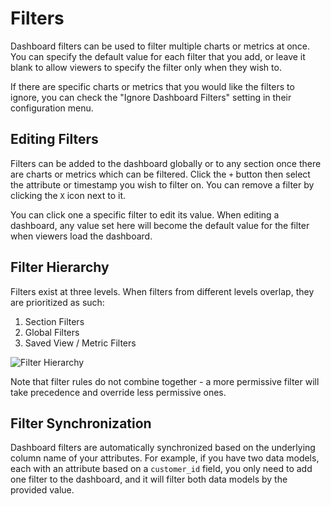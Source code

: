 # Filters

Dashboard filters can be used to filter multiple charts or metrics at once.
You can specify the default value for each filter that you add, or leave it
blank to allow viewers to specify the filter only when they wish to.

If there are specific charts or metrics that you would like the filters to ignore,
you can check the "Ignore Dashboard Filters" setting in their configuration menu.

## Editing Filters

Filters can be added to the dashboard globally or to any section once there are
charts or metrics which can be filtered. Click the `+` button then select the
attribute or timestamp you wish to filter on. You can remove a filter by clicking
the `X` icon next to it.

You can click one a specific filter to edit its value. When editing a dashboard,
any value set here will become the default value for the filter when viewers
load the dashboard.

## Filter Hierarchy

Filters exist at three levels. When filters from different levels overlap,
they are prioritized as such:

1. Section Filters
2. Global Filters
3. Saved View / Metric Filters

![Filter Hierarchy](/dashboards/filter-hierarchy.png)

Note that filter rules do not combine together - a more permissive filter will
take precedence and override less permissive ones.

## Filter Synchronization

Dashboard filters are automatically synchronized based on the underlying column name of your attributes. For example, if you have two data models, each with an attribute based on a `customer_id` field, you only need to
add one filter to the dashboard, and it will filter both data
models by the provided value.
